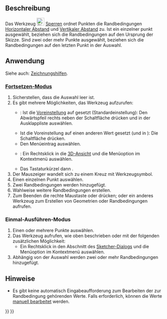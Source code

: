 <languages/>

{{Docnav/de
|[[Sketcher_ConstrainAngle/de|WinkelFestlegen]]
|[[Sketcher_ConstrainCoincidentUnified/de|KoinzidentFestlegenKombiniert]]
|[[Sketcher_Workbench/de|Sketcher]]
|IconL=Sketcher_ConstrainAngle.svg
|IconR=Sketcher_ConstrainCoincidentUnified.svg‎
|IconC=Workbench_Sketcher.svg
}}

{{GuiCommand/de
|Name=Sketcher ConstrainLock
|Name/de=Sketcher Sperren
|MenuLocation=Skizze → Randbedingungen → Position festlegen
|Workbenches=[[Sketcher_Workbench/de|Sketcher]]
|Shortcut={{KEY|K}} {{KEY|L}}
|SeeAlso=[[Sketcher_ConstrainBlock/de|Sketcher Fixieren]]
}}

<span id="Description"></span>
==Beschreibung==

Das Werkzeug [[File:Sketcher_ConstrainLock.svg|24px]] [[Sketcher ConstrainLock/de|Sperren]] ordnet Punkten die Randbedingungen [[Sketcher_ConstrainDistanceX/de|Horizontaler Abstand]] und [[Sketcher_ConstrainDistanceY/de|Vertikaler Abstand]] zu. Ist ein einzelner punkt ausgewählt, beziehen sich die Randbedingungen auf den Ursprung der Skizze. Sind zwei oder mehr Punkte ausgewählt, beziehen sich die Randbedingungen auf den letzten Punkt in der Auswahl.

<span id="Usage"></span>
==Anwendung==

Siehe auch: [[Sketcher_Workbench/de#Zeichnungshilfen|Zeichnungshilfen]].

<span id="Continue_mode"></span>
===[[Sketcher_Workbench/de#Fortsetzen-Modi|Fortsetzen-Modus]]===

# Sicherstellen, dass die Auswahl leer ist.
# Es gibt mehrere Möglichkeiten, das Werkzeug aufzurufen:
#* {{Version/de|1.0}}: Ist die [[Sketcher_Preferences/de#Allgemein|Voreinstellung]] {{MenuCommand|Werkzeuge für Maßeinträge}} auf {{Value|Einzelnes Werkzeug}} gesetzt (Standardeinstellung): Den Abwärtspfeil rechts neben der Schaltfläche {{Button|[[Image:Sketcher_Dimension.svg||x16px]][[Image:Toolbar_flyout_arrow.svg|x16px]]}} drücken und {{MenuCommand|[[Image:Sketcher_ConstrainLock.svg|16px]] Position festlegen}} in der Ausklappliste auswählen.
#* Ist die Voreinstellung auf einen anderen Wert gesetzt (und in {{VersionMinus/de|0.21}}): Die Schaltfläche {{Button|[[Image:Sketcher_ConstrainLock.svg|16px]] [[Sketcher_ConstrainLock/de|Sperren]]}} drücken.
#* Den Menüeintrag {{MenuCommand|Skizze → Randbedingungen → [[Image:Sketcher_ConstrainLock.svg|16px]] Position festlegen}} auswählen.
#* {{Version/de|1.0}}: Ein Rechtsklick in die [[3D_View|3D-Ansicht]] und die Menüoption {{MenuCommand|Maß → [[Image:Sketcher_ConstrainLock.svg|16px]] Position festlegen}} im Kontextmenü auswählen.
#* Das Tastaturkürzel {{KEY|K}} dann {{KEY|L}}.
# Der Mauszeiger wandelt sich zu einem Kreuz mit Werkzeugsymbol.
# Einen einzelnen Punkt auswählen.
# Zwei Randbedingungen werden hinzugefügt.
# Wahlweise weitere Randbedingungen erstellen.
# Zum Beenden die rechte Maustaste oder {{KEY|Esc}} drücken; oder ein anderes Werkzeug zum Erstellen von Geometrien oder Randbedingungen aufrufen.

<span id="Run-once_mode"></span>
===Einmal-Ausführen-Modus===

# Einen oder mehrere Punkte auswählen.
# Das Werkzeug aufrufen, wie oben beschrieben oder mit der folgenden zusätzlichen Möglichkeit:
#* Ein Rechtsklick in den Abschnitt {{MenuCommand|Elemente}} des [[Sketcher_Dialog/de|Sketcher-Dialogs]] und die Menüoption {{MenuCommand|[[Image:Sketcher_ConstrainLock.svg|16px]] Position festlegen}} im Kontextmenü auswählen.
# Abhängig von der Auswahl werden zwei oder mehr Randbedingungen hinzugefügt.

<span id="Notes"></span>
==Hinweise==

* Es gibt keine automatisch Eingabeaufforderung zum Bearbeiten der zur Randbedingung gehörenden Werte. Falls erforderlich, können die Werte [[Sketcher_Workbench/de#Randbedingungen_bearbeiten|manuell bearbeitet]] werden.


{{Docnav/de
|[[Sketcher_ConstrainAngle/de|WinkelFestlegen]]
|[[Sketcher_ConstrainCoincidentUnified/de|KoinzidentFestlegenKombiniert]]
|[[Sketcher_Workbench/de|Sketcher]]
|IconL=Sketcher_ConstrainAngle.svg
|IconR=Sketcher_ConstrainCoincidentUnified.svg‎
|IconC=Workbench_Sketcher.svg
}}

{{Sketcher_Tools_navi{{#translation:}}}}
{{Userdocnavi{{#translation:}}}}